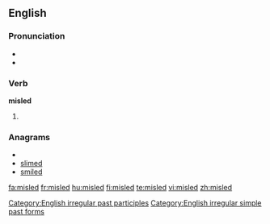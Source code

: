 ==English==

===Pronunciation===
* {{SAMPA|/%mIs"lEd/}}
* {{IPA|/ˌmɪsˈlεd/}}

===Verb===
'''misled'''

# {{past of|mislead}}

===Anagrams===
* {{alphagram|deilms}}
* [[slimed#English|slimed]]
* [[smiled#English|smiled]]

[[Category:English irregular past participles]]
[[Category:English irregular simple past forms]]

[[fa:misled]]
[[fr:misled]]
[[hu:misled]]
[[fi:misled]]
[[te:misled]]
[[vi:misled]]
[[zh:misled]]